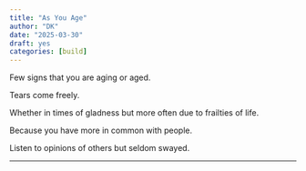 ```yaml
---
title: "As You Age"
author: "DK"
date: "2025-03-30"
draft: yes
categories: [build]
---
```


Few signs that you are aging or aged.

Tears come freely.

Whether in times of gladness but more often due to frailties of life.

Because you have more in common with people.

Listen to opinions of others but seldom swayed.

---
